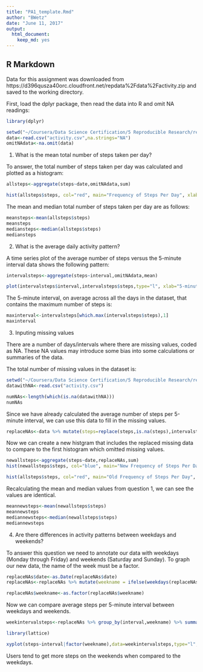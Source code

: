 ---
title: "PA1_template.Rmd"
author: "BWetz"
date: "June 11, 2017"
output: 
  html_document: 
    keep_md: yes
---

## R Markdown

Data for this assignment was downloaded from https://d396qusza40orc.cloudfront.net/repdata%2Fdata%2Factivity.zip and saved to the working directory.

First, load the dplyr package, then read the data into R and omit NA readings:

```{r}
library(dplyr)
```

```{r, echo=TRUE}
setwd("~/Coursera/Data Science Certification/5 Reproducible Research/repdata_data_activity")
data<-read.csv("activity.csv",na.strings="NA")
omitNAdata<-na.omit(data)
```

1. What is the mean total number of steps taken per day?

To answer, the total number of steps taken per day was calculated and plotted as a histogram:

```{r, echo=TRUE}
allsteps<-aggregate(steps~date,omitNAdata,sum)

hist(allsteps$steps, col="red", main="Frequency of Steps Per Day", xlab="Steps")
```

The mean and median total number of steps taken per day are as follows:

```{r, echo=TRUE}
meansteps<-mean(allsteps$steps)
meansteps
mediansteps<-median(allsteps$steps)
mediansteps
```

2. What is the average daily activity pattern?

A time series plot of the average number of steps versus the 5-minute interval data shows the following pattern:

```{r, echo=TRUE}
intervalsteps<-aggregate(steps~interval,omitNAdata,mean)

plot(intervalsteps$interval,intervalsteps$steps,type="l", xlab="5-minute Interval", ylab="Average Steps Taken", main="Interval vs. Steps")
```

The 5-minute interval, on average across all the days in the dataset, that contains the maximum number of steps is:

```{r, echo=TRUE}
maxinterval<-intervalsteps[which.max(intervalsteps$steps),1]
maxinterval
```

3. Inputing missing values

There are a number of days/intervals where there are missing values, coded as NA. These NA values may introduce some bias into some calculations or summaries of the data.

The total number of missing values in the dataset is:

```{r, echo=TRUE}
setwd("~/Coursera/Data Science Certification/5 Reproducible Research/repdata_data_activity")
datawithNA<-read.csv("activity.csv")

numNAs<-length(which(is.na(datawithNA)))
numNAs
```

Since we have already calculated the average number of steps per 5-minute interval, we can use this data to fill in the missing values.

```{r, echo=TRUE}
replaceNAs<-data %>% mutate(steps=replace(steps,is.na(steps),intervalsteps$steps))
```

Now we can create a new histgram that includes the replaced missing data to compare to the first histogram which omitted missing values.

```{r, echo=TRUE}
newallsteps<-aggregate(steps~date,replaceNAs,sum)
hist(newallsteps$steps, col="blue", main="New Frequency of Steps Per Day", xlab="Steps")

hist(allsteps$steps, col="red", main="Old Frequency of Steps Per Day", xlab="Steps")
```

Recalculating the mean and median values from question 1, we can see the values are identical.

```{r, echo=TRUE}
meannewsteps<-mean(newallsteps$steps)
meannewsteps
mediannewsteps<-median(newallsteps$steps)
mediannewsteps
```

4. Are there differences in activity patterns between weekdays and weekends?

To answer this question we need to annotate our data with weekdays (Monday through Friday) and weekends (Saturday and Sunday). To graph our new data, the name of the week must be a factor.

```{r, echo=TRUE}
replaceNAs$date<-as.Date(replaceNAs$date)
replaceNAs<-replaceNAs %>% mutate(weekname = ifelse(weekdays(replaceNAs$date)=="Saturday"|weekdays(replaceNAs$date)=="Sunday","weekend","weekday"))

replaceNAs$weekname<-as.factor(replaceNAs$weekname)
```

Now we can compare average steps per 5-minute interval between weekdays and weekends.

```{r, echo=TRUE}
weekintervalsteps<-replaceNAs %>% group_by(interval,weekname) %>% summarize(steps=mean(steps))

library(lattice)

xyplot(steps~interval|factor(weekname),data=weekintervalsteps,type="l", layout=c(1,2))
```


Users tend to get more steps on the weekends when compared to the weekdays.